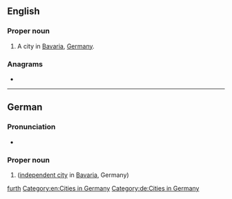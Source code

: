 {{also|forth|furth}}
==English==
{{wikipedia}}

===Proper noun===
{{en-proper noun}}

# A city in [[Bavaria]], [[Germany]].

===Anagrams===
* {{anagrams|en|a=fhrtu|Fruth}}

[[Category:English terms spelled with Ü|furth]]
[[Category:en:Cities in Germany]]

----

==German==
{{wikipedia|lang=de}}

===Pronunciation===
* {{audio|De-Fürth.OGG|Audio|lang=de}}

===Proper noun===
{{de-proper noun}}

# {{l|en|Fürth}} ([[independent city]] in [[Bavaria]], Germany)

[[Category:de:Cities in Germany]]